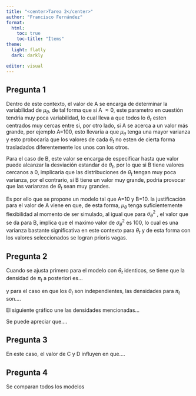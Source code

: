 ```yaml
---
title: "<center>Tarea 2</center>"
author: "Francisco Fernández"
format: 
  html:
    toc: true  
    toc-title: "Ítems"
theme:
  light: flatly
  dark: darkly

editor: visual
---
```


## Pregunta 1

Dentro de este contexto, el valor de A se encarga de determinar la variabilidad de $\mu_\theta$, de tal forma que si A $\approx 0$, este parametro en cuestión tendria muy poca variabilidad, lo cual lleva a que todos lo $\theta_t$ esten centrados muy cercas entre si, por otro lado, si A se acerca a un valor más grande, por ejemplo A=100, esto llevaria a que $\mu_\theta$ tenga una mayor varianza y esto probocaría que los valores de cada $\theta_t$ no esten de cierta forma trasladados diferentemente los unos con los otros.

Para el caso de B, este valor se encarga de especificar hasta que valor puede alcanzar la desviación estandar de $\theta_t$, por lo que si B tiene valores cercanos a 0, implicaria que las distribuciones de $\theta_t$ tengan muy poca varianza, por el contrario, si B tiene un valor muy grande, podria provocar que las varianzas de $\theta_t$ sean muy grandes.

Es por ello que se propone un modelo tal que A=10 y B=10. la justificación para el valor de A viene en que, de esta forma, $\mu_\theta$ tenga suficientemente flexibilidad al momento de ser simulado, al igual que para $\sigma^2_\theta$ , el valor que se da para B, implica que el maximo valor de $\sigma^2_\theta$ es 100, lo cual es una varianza bastante significativa en este contexto para $\theta_t$ y de esta forma con los valores seleccionados se logran prioris vagas.

## Pregunta 2

Cuando se ajusta primero para el modelo con $\theta_t$ identicos, se tiene que la densidad de $\pi_t$ a posteriori es...

y para el caso en que los $\theta_t$ son independientes, las densidades para $\pi_t$ son....

El siguiente gráfico une las densidades mencionadas...

Se puede apreciar que....

## Pregunta 3

En este caso, el valor de C y D influyen en que....

## Pregunta 4

Se comparan todos los modelos
